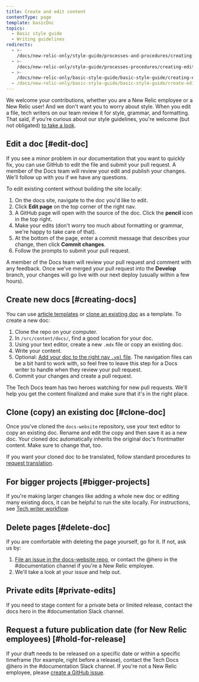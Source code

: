 ```yaml
---
title: Create and edit content
contentType: page
template: basicDoc
topics:
  - Basic style guide
  - Writing guidelines
redirects:
  - >-
    /docs/new-relic-only/style-guide/processes-and-procedures/creating-and-editing-content
  - >-
    /docs/new-relic-only/style-guide/processes-procedures/creating-editing-content
  - >-
    /docs/new-relic-only/basic-style-guide/basic-style-guide/creating-editing-content
  - /docs/new-relic-only/basic-style-guide/basic-style-guide/create-edit-content
---
```


We welcome your contributions, whether you are a New Relic employee or a New Relic user! And we don't want you to worry about style. When you edit a file, tech writers on our team review it for style, grammar, and formatting. That said, if you're curious about our style guidelines, you're welcome (but not obligated) [to take a look](/docs/style-guide/get-started/introduction-style-guide/).

## Edit a doc [#edit-doc]

If you see a minor problem in our documentation that you want to quickly fix, you can use GitHub to edit the file and submit your pull request. A member of the Docs team will review your edit and publish your changes. We'll follow up with you if we have any questions.

To edit existing content without building the site locally:

1. On the docs site, navigate to the doc you'd like to edit.
2. Click **Edit page** on the top corner of the right nav.
3. A GitHub page will open with the source of the doc. Click the **pencil** icon in the top right.
4. Make your edits (don't worry too much about formatting or grammar, we're happy to take care of that).
5. At the bottom of the page, enter a commit message that describes your change, then click **Commit changes**.
6. Follow the prompts to submit your pull request.

A member of the Docs team will review your pull request and comment with any feedback. Once we've merged your pull request into the **Develop** branch, your changes will go live with our next deploy (usually within a few hours).

## Create new docs [#creating-docs]

You can use [article templates](/docs/style-guide/article-templates) or [clone an existing doc](#clone-doc) as a template. To create a new doc:

1. Clone the repo on your computer.
2. In `/src/content/docs/`, find a good location for your doc.
3. Using your text editor, create a new `.mdx` file or copy an existing doc.
4. Write your content.
5. Optional: [Add your doc to the right nav `.yml` file](/docs/style-guide/processes-procedures/understand-edit-docs-site-structure/). The navigation files can be a bit hard to work with, so feel free to leave this step for a Docs writer to handle when they review your pull request.
6. Commit your changes and create a pull request.

The Tech Docs team has two heroes watching for new pull requests. We'll help you get the content finalized and make sure that it's in the right place.

## Clone (copy) an existing doc [#clone-doc]

Once you've cloned the `docs-website` repository, use your text editor to copy an existing doc. Rename and edit the copy and then save it as a new doc. Your cloned doc automatically inherits the original doc's frontmatter content. Make sure to change that, too.

If you want your cloned doc to be translated, follow standard procedures to [request translation](/docs/style-guide/writing-guidelines/docs-translation#request-translation).

## For bigger projects [#bigger-projects]

If you're making larger changes like adding a whole new doc or editing many existing docs, it can be helpful to run the site locally. For instructions, see [Tech writer workflow](/docs/style-guide/writer-workflow/tech-writer-workflow/).

## Delete pages [#delete-doc]

If you are comfortable with deleting the page yourself, go for it. If not, ask us by:

1. [File an issue in the docs-website repo](https://github.com/newrelic/docs-website/issues/new/choose), or contact the @hero in the #documentation channel if you're a New Relic employee.
2. We'll take a look at your issue and help out.

## Private edits [#private-edits]

If you need to stage content for a private beta or limited release, contact the docs hero in the #documentation Slack channel.

## Request a future publication date (for New Relic employees) [#hold-for-release]

If your draft needs to be released on a specific date or within a specific timeframe (for example, right before a release), contact the Tech Docs @hero in the #documentation Slack channel. If you're not a New Relic employee, please [create a GitHub issue](https://github.com/newrelic/docs-website/issues/new/choose).
